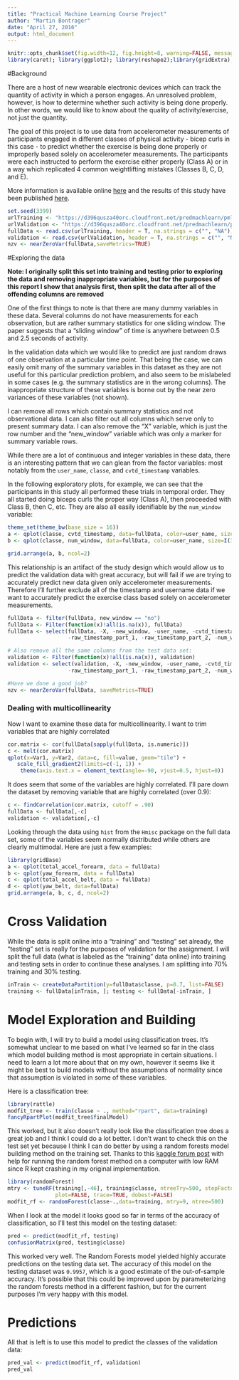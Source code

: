 ```yaml
---
title: "Practical Machine Learning Course Project"
author: "Martin Bontrager"
date: "April 27, 2016"
output: html_document
---
```


```r
knitr::opts_chunk$set(fig.width=12, fig.height=8, warning=FALSE, message=FALSE)
library(caret); library(ggplot2); library(reshape2);library(gridExtra); library(dplyr)
```


#Background

There are a host of new wearable electronic devices which can track the quantity of activity in which a person engages. An unresolved problem, however, is how to determine whether such activity is being done properly. In other words, we would like to know about the quality of activity/exercise, not just the quantity.

The goal of this project is to use data from accelerometer measurements of participants engaged in different classes of physical activity - bicep curls in this case - to predict whether the exercise is being done properly or improperly based solely on accelerometer measurements. The participants were each instructed to perform the exercise either properly (Class A) or in a way which replicated 4 common weightlifting mistakes (Classes B, C, D, and E). 

More information is available online [here](http://groupware.les.inf.puc-rio.br/har#weight_lifting_exercises) and the results of this study have been published [here](http://groupware.les.inf.puc-rio.br/work.jsf?p1=11201). 


```r
set.seed(3399)
urlTraining <- "https://d396qusza40orc.cloudfront.net/predmachlearn/pml-training.csv"
urlValidation <- "https://d396qusza40orc.cloudfront.net/predmachlearn/pml-testing.csv"
fullData <- read.csv(urlTraining, header = T, na.strings = c("", "NA"))
validation <- read.csv(urlValidation, header = T, na.strings = c("", "NA"))
nzv <- nearZeroVar(fullData,saveMetrics=TRUE)
```


#Exploring the data


**Note: I originally split this set into training and testing prior to exploring the data and removing inappropriate variables, but for the purposes of this report I show that analysis first, then split the data after all of the offending columns are removed**

One of the first things to note is that there are many dummy variables in these data. Several columns do not have measurements for each observation, but are rather summary statistics for one sliding window. The paper suggests that a "sliding window" of time is anywhere between 0.5 and 2.5 seconds of activity.

In the validation data which we would like to predict are just random draws of one observation at a particular time point. That being the case, we can easily omit many of the summary variables in this dataset as they are not useful for this particular prediction problem, and also seem to be mislabeled in some cases (e.g. the summary statistics are in the wrong columns). The inappropriate structure of these variables is borne out by the near zero variances of these variables (not shown).

I can remove all rows which contain summary statistics and not observational data. I can also filter out all columns which serve only to present summary data. I can also remove the "X" variable, which is just the row number and the "new_window" variable which was only a marker for summary variable rows.


While there are a lot of continuous and integer variables in these data, there is an interesting pattern that we can glean from the factor variables: most notably from the `user_name`, `classe`, and `cvtd_timestamp` variables.

In the following exploratory plots, for example, we can see that the participants in this study all performed these trials in temporal order. They all started doing biceps curls the proper way (Class A), then proceeded with Class B, then C, etc. They are also all easily idenifiable by the `num_window` variable:



```r
theme_set(theme_bw(base_size = 16))
a <- qplot(classe, cvtd_timestamp, data=fullData, color=user_name, size=I(3))
b <- qplot(classe, num_window, data=fullData, color=user_name, size=I(3))

grid.arrange(a, b, ncol=2)
```



This relationship is an artifact of the study design which would allow us to predict the validation data with great accuracy, but will fail if we are trying to accurately predict new data given only accelerometer measurements. Therefore I'll further exclude all of the timestamp and username data if we want to accurately predict the exercise class based solely on accelerometer measurements.


```r
fullData <- filter(fullData, new_window == "no")
fullData <- Filter(function(x)!all(is.na(x)), fullData)
fullData <- select(fullData, -X, -new_window, -user_name, -cvtd_timestamp, 
                   -raw_timestamp_part_1, -raw_timestamp_part_2, -num_window)

# Also remove all the same columns from the test data set:
validation <- Filter(function(x)!all(is.na(x)), validation)
validation <- select(validation, -X, -new_window, -user_name, -cvtd_timestamp, 
                   -raw_timestamp_part_1, -raw_timestamp_part_2, -num_window)

#Have we done a good job?
nzv <- nearZeroVar(fullData, saveMetrics=TRUE)
```


### Dealing with multicollinearity

Now I want to examine these data for multicollinearity. I want to trim variables that are highly correlated

```r
cor.matrix <- cor(fullData[sapply(fullData, is.numeric)])
c <- melt(cor.matrix)
qplot(x=Var1, y=Var2, data=c, fill=value, geom="tile") +
   scale_fill_gradient2(limits=c(-1, 1)) +
    theme(axis.text.x = element_text(angle=-90, vjust=0.5, hjust=0))
```


It does seem that some of the variables are highly correlated. I'll pare down the dataset by removing variable that are highly correlated (over 0.9):

```r
c <- findCorrelation(cor.matrix, cutoff = .90)
fullData <- fullData[,-c]
validation <- validation[,-c]
```


Looking through the data using `hist` from the `Hmisc` package on the full data set, some of the variables seem normally distributed while others are clearly multimodal. Here are just a few examples:

```r
library(gridBase)
a <- qplot(total_accel_forearm, data = fullData)
b <- qplot(yaw_forearm, data = fullData)
c <- qplot(total_accel_belt, data = fullData)
d <- qplot(yaw_belt, data=fullData)
grid.arrange(a, b, c, d, ncol=2)
```


# Cross Validation

While the data is split online into a "training" and "testing" set already, the "testing" set is really for the purposes of validation for the assignment. I will split the full data (what is labeled as the "training" data online) into training and testing sets in order to continue these analyses. I am splitting into 70% training and 30% testing.



```r
inTrain <- createDataPartition(y=fullData$classe, p=0.7, list=FALSE)
training <- fullData[inTrain, ]; testing <- fullData[-inTrain, ]
```




# Model Exploration and Building


To begin with, I will try to build a model using classification trees. It's somewhat unclear to me based on what I've learned so far in the class which model building method is most appropriate in certain situations. I need to learn a lot more about that on my own, however it seems like it might be best to build models without the assumptions of normality since that assumption is violated in some of these variables. 

Here is a classification tree:

```r
library(rattle)
modfit_tree <- train(classe ~ ., method="rpart", data=training)
fancyRpartPlot(modfit_tree$finalModel)
```



This worked, but it also doesn't really look like the classification tree does a great job and I think I could do a lot better. I don't want to check this on the test set yet because I think I can do better by using a random forests model building method on the training set. Thanks to this [kaggle forum post](https://www.kaggle.com/forums/f/15/kaggle-forum/t/7951/r-party-package-cforest-memory-problem/44392) with help for running the random forest method on a computer with low RAM since R kept crashing in my original implementation. 


```r
library(randomForest)
mtry <- tuneRF(training[,-46], training$classe, ntreeTry=500, stepFactor=1.5,improve=0.01, 
               plot=FALSE, trace=TRUE, dobest=FALSE)
modfit_rf <- randomForest(classe~.,data=training, mtry=9, ntree=500)
```




When I look at the model it looks good so far in terms of the accuracy of classification, so I'll test this model on the testing dataset:

```r
pred <- predict(modfit_rf, testing)
confusionMatrix(pred, testing$classe)
```




This worked very well. The Random Forests model yielded highly accurate predictions on the testing data set. The accuracy of this model on the testing dataset was `0.9957`, which is a good estimate of the out-of-sample accuracy. It's possible that this could be improved upon by parameterizing the random forests method in a different fashion, but for the current purposes I'm very happy with this model. 


# Predictions


All that is left is to use this model to predict the classes of the validation data:

```r
pred_val <- predict(modfit_rf, validation)
pred_val
```

